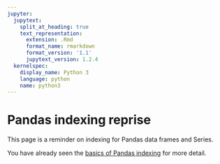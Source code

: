 ```yaml
---
jupyter:
  jupytext:
    split_at_heading: true
    text_representation:
      extension: .Rmd
      format_name: rmarkdown
      format_version: '1.1'
      jupytext_version: 1.2.4
  kernelspec:
    display_name: Python 3
    language: python
    name: python3
---
```


# Pandas indexing reprise

This page is a reminder on indexing for Pandas data frames and Series.

You have already seen the [basics of Pandas indexing](../chapters/07/booleans_and_labels) for more detail.
